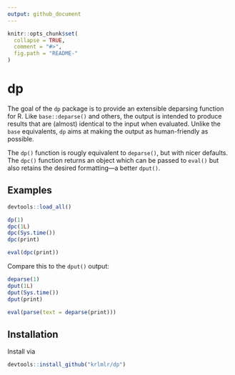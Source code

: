 ```yaml
---
output: github_document
---
```


<!-- README.md is generated from README.Rmd. Please edit that file -->

```r
knitr::opts_chunk$set(
  collapse = TRUE,
  comment = "#>",
  fig.path = "README-"
)
```

# dp

The goal of the `dp` package is to provide an extensible deparsing function for R.
Like `base::deparse()` and others, the output is intended to produce results that are (almost) identical to the input when evaluated.
Unlike the `base` equivalents, `dp` aims at making the output as human-friendly as possible.

The `dp()` function is rougly equivalent to `deparse()`, but with nicer defaults.
The `dpc()` function returns an object which can be passed to `eval()` but also retains the desired formatting---a better `dput()`.


## Examples

```r
devtools::load_all()
```

```r
dp(1)
dpc(1L)
dpc(Sys.time())
dpc(print)

eval(dpc(print))
```

Compare this to the `dput()` output:

```r
deparse(1)
dput(1L)
dput(Sys.time())
dput(print)

eval(parse(text = deparse(print)))
```


## Installation

Install via

```r
devtools::install_github("krlmlr/dp")
```
